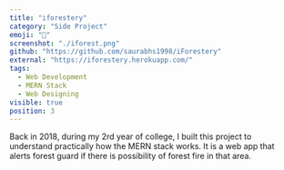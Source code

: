```yaml
---
title: "iforestery"
category: "Side Project"
emoji: "💪"
screenshot: "./iforest.png"
github: "https://github.com/saurabhs1998/iForestery"
external: "https://iforestery.herokuapp.com/"
tags:
  - Web Development
  - MERN Stack
  - Web Designing
visible: true
position: 3
---
```


Back in 2018, during my 2rd year of college, I built this project to understand practically how the MERN stack works. It is a web app that alerts forest guard if there is possibility of forest
fire in that area.
